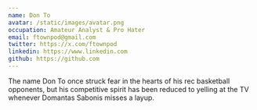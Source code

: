 ```yaml
---
name: Don To
avatar: /static/images/avatar.png
occupation: Amateur Analyst & Pro Hater
email: ftownpod@gmail.com
twitter: https://x.com/ftownpod
linkedin: https://www.linkedin.com
github: https://github.com
---
```


The name Don To once struck fear in the hearts of his rec basketball opponents, but his competitive spirit has been reduced to yelling at the TV whenever Domantas Sabonis misses a layup.
